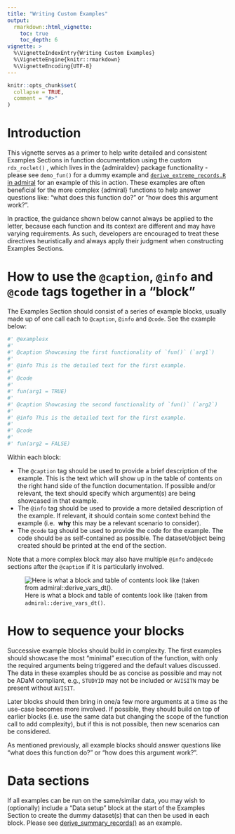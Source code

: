 ```yaml
---
title: "Writing Custom Examples"
output: 
  rmarkdown::html_vignette:
    toc: true
    toc_depth: 6
vignette: >
  %\VignetteIndexEntry{Writing Custom Examples}
  %\VignetteEngine{knitr::rmarkdown}
  %\VignetteEncoding{UTF-8}
---
```


```r
knitr::opts_chunk$set(
  collapse = TRUE,
  comment = "#>"
)
```


# Introduction

This vignette serves as a primer to help write detailed and consistent 
Examples Sections in function documentation using the custom `rdx_roclet()` , which lives 
in the {admiraldev} package functionality - please see `demo_fun()` for a dummy example 
and  [`derive_extreme_records.R` in admiral](https://github.com/pharmaverse/admiral/blob/main/R/derive_extreme_records.R) 
for an example of this in action. These examples are often beneficial for the more
complex {admiral} functions to help answer questions like: "what does this function do?"
or "how does this argument work?".

In practice, the guidance shown below cannot always be applied to the 
letter, because each function and its context are different and may have varying 
requirements. As such, developers are encouraged to treat these directives 
heuristically and always apply their judgment when constructing Examples Sections.

# How to use the `@caption`, `@info` and `@code` tags together in a "block"

The Examples Section should consist of a series of example blocks, usually made up 
of one call each to `@caption`, `@info` and `@code`. See the example below:

```r
#' @examplesx
#'
#' @caption Showcasing the first functionality of `fun()` (`arg1`)
#'
#' @info This is the detailed text for the first example.
#'
#' @code
#'
#' fun(arg1 = TRUE)
#'
#' @caption Showcasing the second functionality of `fun()` (`arg2`)
#'
#' @info This is the detailed text for the first example.
#'
#' @code
#'
#' fun(arg2 = FALSE)
```

Within each block:

- The `@caption` tag should be used to provide a brief description of the example. 
This is the text which will show up in the table of contents on the right hand 
side of the function documentation. If possible and/or relevant, the text should
specify which argument(s) are being showcased in that example. 
- The `@info` tag should be used to provide a more detailed description of the
example. If relevant, it should contain some context behind the example (i.e. 
__why__ this may be a relevant scenario to consider). 
- The `@code` tag should be used to provide the code for the example. The code 
should be as self-contained as possible. The dataset/object being created should
be printed at the end of the section.

Note that a more complex block may also have multiple `@info` and`@code` 
sections after the `@caption` if it is particularly involved.

![Here is what a block and table of contents look like (taken from `admiral::derive_vars_dt()`.](custom_roclet_example.png)

# How to sequence your blocks

Successive example blocks should build in complexity. The first examples should
showcase the most "minimal" execution of the function, with only the required
arguments being triggered and the default values discussed. The data in 
these examples should be as concise as possible and may not be ADaM compliant, e.g.,
`STUDYID` may not be included or `AVISITN` may be present without `AVISIT`.

Later blocks should then bring in one/a few more arguments at a time as the
use-case becomes more involved. If possible, they should build on top of 
earlier blocks (i.e. use the same data but changing the scope of the function
call to add complexity), but if this is not possible, then new scenarios 
can be considered.

As mentioned previously, all example blocks should answer questions like "what 
does this function do?" or "how does this argument work?".
  
# Data sections

If all examples can be run on the same/similar data, you may wish to (optionally)
include a "Data setup" block at the start of the Examples Section to create the 
dummy dataset(s) that can then be used in each block. Please see
[derive_summary_records()](https://pharmaverse.github.io/admiral/main/reference/derive_summary_records.html#examples)
as an example.
